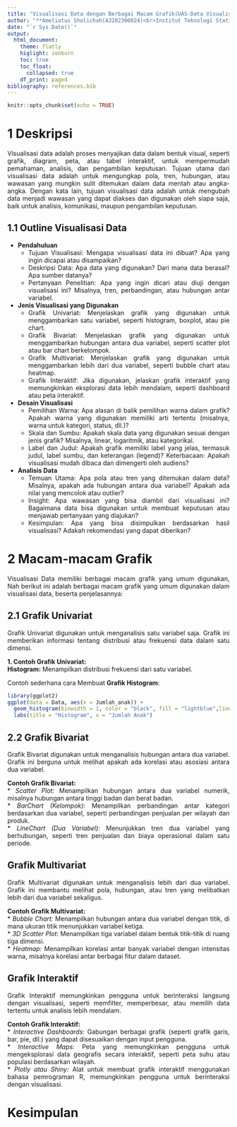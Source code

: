 ```yaml
---
title: "Visualisasi Data dengan Berbagai Macam Grafik(UAS-Data Visualisasi)"
author: "**Ameliatus Sholichah(A3202300024)<br>Institut Teknologi Statistika dan Bisnis Muhammadiyah Semarang**"
date: "`r Sys.Date()`"
output: 
  html_document:
    theme: flatly
    higlight: zenburn
    toc: true
    toc_float:
      collapsed: true
    df_print: paged
bibliography: references.bib
---
```


```{=html}
<style>
body{
text-align: justify}
</style>
```
```r
knitr::opts_chunk$set(echo = TRUE)
```

# 1 Deskripsi

Visualisasi data adalah proses menyajikan data dalam bentuk visual, seperti grafik, diagram, peta, atau tabel interaktif, untuk mempermudah pemahaman, analisis, dan pengambilan keputusan. Tujuan utama dari visualisasi data adalah untuk mengungkap pola, tren, hubungan, atau wawasan yang mungkin sulit ditemukan dalam data mentah atau angka-angka.
Dengan kata lain, tujuan visualisasi data adalah untuk mengubah data menjadi wawasan yang dapat diakses dan digunakan oleh siapa saja, baik untuk analisis, komunikasi, maupun pengambilan keputusan.

## 1.1 Outline Visualisasi Data
*  **Pendahuluan**
    *   Tujuan Visualisasi: Mengapa visualisasi data ini dibuat? Apa yang ingin dicapai atau disampaikan?
    *   Deskripsi Data: Apa data yang digunakan? Dari mana data berasal? Apa sumber datanya?
    *   Pertanyaan Penelitian: Apa yang ingin dicari atau diuji dengan visualisasi ini? Misalnya, tren, perbandingan, atau hubungan antar variabel.
    

*  **Jenis Visualisasi yang Digunakan**
    *   Grafik Univariat: Menjelaskan grafik yang digunakan untuk menggambarkan satu variabel, seperti histogram, boxplot, atau pie chart.
    *   Grafik Bivariat: Menjelaskan grafik yang digunakan untuk menggambarkan hubungan antara dua variabel, seperti scatter plot atau bar chart berkelompok.
    *   Grafik Multivariat: Menjelaskan grafik yang digunakan untuk menggambarkan lebih dari dua variabel, seperti bubble chart atau heatmap.
    *   Grafik Interaktif: Jika digunakan, jelaskan grafik interaktif yang memungkinkan eksplorasi data lebih mendalam, seperti dashboard atau peta interaktif.

*  **Desain Visualisasi**
    *   Pemilihan Warna: Apa alasan di balik pemilihan warna dalam grafik? Apakah warna yang digunakan memiliki arti tertentu (misalnya, warna untuk kategori, status, dll.)?
    *   Skala dan Sumbu: Apakah skala data yang digunakan sesuai dengan jenis grafik? Misalnya, linear, logaritmik, atau kategorikal.
    *   Label dan Judul: Apakah grafik memiliki label yang jelas, termasuk judul, label sumbu, dan keterangan (legend)?
Keterbacaan: Apakah visualisasi mudah dibaca dan dimengerti oleh audiens?

*  **Analisis Data**
    *   Temuan Utama: Apa pola atau tren yang ditemukan dalam data? Misalnya, apakah ada hubungan antara dua variabel? Apakah ada nilai yang mencolok atau outlier?
    *   Insight: Apa wawasan yang bisa diambil dari visualisasi ini? Bagaimana data bisa digunakan untuk membuat keputusan atau menjawab pertanyaan yang diajukan?
    *   Kesimpulan: Apa yang bisa disimpulkan berdasarkan hasil visualisasi? Adakah rekomendasi yang dapat diberikan?



# 2 Macam-macam Grafik 

Visualisasi Data memiliki berbagai macam grafik yang umum digunakan, Nah berikut ini adalah berbagai macam grafik yang umum digunakan dalam visualisasi data, beserta penjelasannya:

## 2.1 Grafik Univariat
Grafik Univariat digunakan untuk menganalisis satu variabel saja. Grafik ini memberikan informasi tentang distribusi atau frekuensi data dalam satu dimensi.

  **1.  Contoh Grafik Univariat:**
  <br>**Histogram:** Menampilkan distribusi frekuensi dari satu variabel.

Contoh sederhana cara Membuat **Grafik Histogram**:
```r
library(ggplot2)
ggplot(data = Data, aes(x = Jumlah_anak)) +
  geom_histogram(binwidth = 1, color = "black", fill = "lightblue",linetype = "solid")+
  labs(title = "Histogram", x = "Jumlah Anak")
```


## 2.2 Grafik Bivariat
Grafik Bivariat digunakan untuk menganalisis hubungan antara dua variabel. Grafik ini berguna untuk melihat apakah ada korelasi atau asosiasi antara dua variabel.

**Contoh Grafik Bivariat:**
<br>* *Scatter Plot:* Menampilkan hubungan antara dua variabel numerik, misalnya hubungan antara tinggi badan dan berat badan.
<br>* *BarChart (Kelompok):* Menampilkan perbandingan antar kategori berdasarkan dua variabel, seperti perbandingan penjualan per wilayah dan produk.
<br>* *LineChart (Dua Variabel):* Menunjukkan tren dua variabel yang berhubungan, seperti tren penjualan dan biaya operasional dalam satu periode.

## Grafik Multivariat
Grafik Multivariat digunakan untuk menganalisis lebih dari dua variabel. Grafik ini membantu melihat pola, hubungan, atau tren yang melibatkan lebih dari dua variabel sekaligus.

**Contoh Grafik Multivariat:**
<br>* *Bubble Chart:* Menampilkan hubungan antara dua variabel dengan titik, di mana ukuran titik menunjukkan variabel ketiga.
<br>* *3D Scatter Plot:* Menampilkan tiga variabel dalam bentuk titik-titik di ruang tiga dimensi.
<br>* *Heatmap:* Menampilkan korelasi antar banyak variabel dengan intensitas warna, misalnya korelasi antar berbagai fitur dalam dataset.

## Grafik Interaktif
Grafik Interaktif memungkinkan pengguna untuk berinteraksi langsung dengan visualisasi, seperti memfilter, memperbesar, atau memilih data tertentu untuk analisis lebih mendalam.

**Contoh Grafik Interaktif:**
<br>* *Interactive Dashboards:* Gabungan berbagai grafik (seperti grafik garis, bar, pie, dll.) yang dapat disesuaikan dengan input pengguna.
<br>* *Interactive Maps:* Peta yang memungkinkan pengguna untuk mengeksplorasi data geografis secara interaktif, seperti peta suhu atau populasi berdasarkan wilayah.
<br>* *Plotly atau Shiny:* Alat untuk membuat grafik interaktif menggunakan bahasa pemrograman R, memungkinkan pengguna untuk berinteraksi dengan visualisasi.

# Kesimpulan
